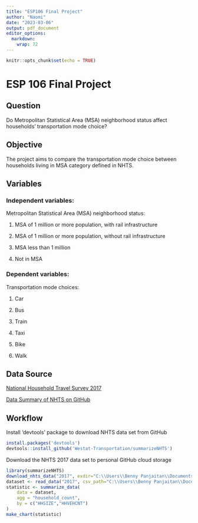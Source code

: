 ```yaml
---
title: "ESP106 Final Project"
author: "Naomi"
date: "2023-03-06"
output: pdf_document
editor_options: 
  markdown: 
    wrap: 72
---
```


```r
knitr::opts_chunk$set(echo = TRUE)
```

# ESP 106 Final Project

## Question 

Do Metropolitan Statistical Area (MSA) neighborhood status affect
households' transportation mode choice?

## Objective 

The project aims to compare the transportation mode choice between
households living in MSA category defined in NHTS.

## Variables 

### Independent variables: 

Metropolitan Statistical Area (MSA) neighborhood status:

1.  MSA of 1 million or more population, with rail infrastructure

2.  MSA of 1 million or more population, without rail infrastructure

3.  MSA less than 1 million

4.  Not in MSA

### Dependent variables: 

Transportation mode choices:

1.  Car

2.  Bus

3.  Train

4.  Taxi

5.  Bike

6.  Walk

## Data Source

[National Household Travel Survey 2017](https://nhts.ornl.gov/)

[Data Summary of NHTS on
GitHub](https://github.com/Westat-Transportation/summarizeNHTS.git)

## Workflow

Install 'devtools' package to download NHTS data set from GitHub

```r
install.packages('devtools')
devtools::install_github('Westat-Transportation/summarizeNHTS')
```

Download the NHTS 2017 data set to personal GitHub cloud storage

```r
library(summarizeNHTS)
download_nhts_data("2017", exdir="C:\\Users\\Benny Panjaitan\\Documents\\GitHub\\esp106-Naomi\\final")
dataset <- read_data("2017", csv_path="C:\\Users\\Benny Panjaitan\\Documents\\GitHub\\esp106-Naomi\\final")
statistic <- summarize_data(
    data = dataset,
    agg = "household_count",
    by = c("HHSIZE","HHVEHCNT")
)
make_chart(statistic)
```

